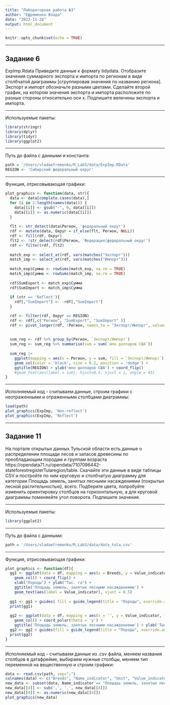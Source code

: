 ```yaml
---
title: "Лабораторная работа №3"
author: "Ефременко Влада"
date: "2022-11-28"
output: html_document
---
```


```r
knitr::opts_chunk$set(echo = TRUE)
```
***
## Задание 6 ##

ExpImp.Rdata Приведите данные к формату tidydata. Отобразите значения суммарного экспорта и импорта по регионам в виде столбчатой диаграммы [сгруппировав значения по названию региона]. Экспорт и импорт обозначьте разными цветами. Сделайте второй график, на котором значения экспорта и импорта расположите по разные стороны относительно оси x. Подпишите величины экспорта и импорта.

***
Используемые пакеты:
```r
library(stringr)
library(dplyr)
library(tidyr)
library(ggplot2)
```
***
Путь до файла с данными и константа:
```r
path = '/Users/vladaefremenko/R_Lab3/data/ExpImp.RData'
REGION <- 'Сибирский федеральный округ'
```
***
Функция, отрисовывающая графики:
```r
plot_graphics <- function(data, str){
  data <- data[complete.cases(data),]
  for (i in 2:length(names(data))) {
    data[[i]] <- gsub("-", 0, data[[i]])
    data[[i]] <- as.numeric(data[[i]])
  }
  
  flt <- str_detect(data$Регион, 'федеральный округ')
  rdf <- mutate(data, Округ = if_else(flt, Регион, NULL))
  rdf <- fill(rdf, Округ)
  flt2 <- !str_detect(rdf$Регион, 'Федерация|федеральный округ')
  rdf <- filter(rdf, flt2)
  
  match_exp <- select_at(rdf, vars(matches("Экспорт")))
  match_imp <- select_at(rdf, vars(matches("Импорт")))
  
  match_exp$Сумма <- rowSums(match_exp, na.rm = TRUE)
  match_imp$Сумма <- rowSums(match_imp, na.rm = TRUE)
  
  rdf$SumExport <- match_exp$Сумма
  rdf$SumImport <- match_imp$Сумма
  
  if (str == 'Reflect'){
    rdf[,"SumImport"] <- -rdf[,"SumImport"]
  }

  rdf <- filter(rdf, Округ == REGION)
  rdf <- rdf[,c("Регион", "SumExport", "SumImport" )]
  rdf <- pivot_longer(rdf, !Регион, names_to = "Экспорт/Импорт", values_to = "млн долларов США")
  
  
  sum_reg <- rdf %>% group_by(Регион, `Экспорт/Импорт`) 
  sum_reg <- sum_reg %>% summarise(sum = sum(`млн долларов США`))
  
  sum_reg |>
    ggplot(mapping = aes(x = Регион, y = sum, fill = `Экспорт/Импорт`)) +
    geom_col(color = 'black', size = 0.2, position = 'dodge') + 
    ggtitle(REGION) + ylab('млн долларов США') + coord_flip() 
    #geom_text(aes(label = sum), hjust=0.5, vjust = 1, angle = 45)
}
```
***
Исполняемый код - считываем данные, строим графики с неотраженными и отраженными столбцами диаграммы:
```r
load(path)
plot_graphics(ExpImp, 'Non-reflect')
plot_graphics(ExpImp, 'Reflect')
```
***

## Задание 11 ##

На портале открытых данных Тульской области есть данные о распределении площади лесов и запасов древесины по преобладающим породам и группам возраста https://opendata71.ru/opendata/7107096442-stateforestregisterTularegion/table. Скачайте эти данные в виде таблицы CSV и постройте по ним круговую и столбчатую диаграмму для категории Площадь земель, занятых лесными насаждениями (покрытых лесной растительностью), всего. Подберите цвета, попробуйте изменить ориентировку столбцов на горизонтальную, а для круговой диаграммы поменяейте угол поворота. Подпишите значения.

***
Используемые пакеты:
```r
library(ggplot2)
```
***
Путь до файла с данными:
```r
path = '/Users/vladaefremenko/R_Lab3/data/data_tula.csv'
```
***
Функция, отрисовывающая графики:
```r
plot_graphics <- function(df){
  gg1 <- ggplot(data = df, mapping = aes(x = Breeds, y = Value_indicator, fill = Breeds)) +
    geom_col() + coord_flip() +
    xlab("Породы") + ylab("Тыс. га") +
    ggtitle('Площадь земель, занятых лесными насаждениями') + 
    geom_text(aes(label = Value_indicator), vjust = 0.5)
  
  gg1 <- gg1 + guides( fill = guide_legend(title = "Породы", override.aes = aes(label = "")))
  print(gg1)
  
  gg2 <- ggplot(data = df, mapping = aes(x = '', y = Value_indicator, fill = Breeds)) +
    geom_col() + coord_polar(theta = 'y') +
    ggtitle('Площадь земель, занятых лесными насаждениями') + ylab('Тыс. га')
  gg2 <- gg2 + guides(fill = guide_legend(title = "Породы", override.aes = aes(label = "")))
  print(gg2)
}
```
***
Исполняемый код - считываем данные из .csv файла, меняем названия столбцов в датафрейме, выбираем нужные столбцы, меняем тип переменной на вещественную и строим графики: 
```r
data <- read.csv(path, sep=";")
colnames(data) <- c("Breeds", "Name_indicator", "Unit", "Value_indicator")
new_data <- subset(data, Name_indicator == "Площадь земель, занятых лесными насаждениями (покрытых лесной растительностью), всего")
new_data[[4]] <- sub(',', '.', new_data[[4]])
new_data[[4]] <- as.numeric(new_data[[4]])
plot_graphics(new_data)
```
